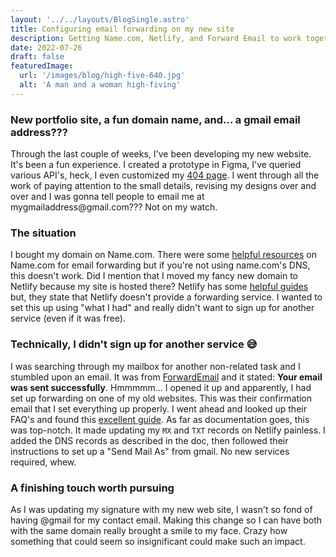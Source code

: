```yaml
---
layout: '../../layouts/BlogSingle.astro'
title: Configuring email forwarding on my new site
description: Getting Name.com, Netlify, and Forward Email to work together
date: 2022-07-26
draft: false
featuredImage:
  url: '/images/blog/high-five-640.jpg'
  alt: 'A man and a woman high-fiving'
---
```


### New portfolio site, a fun domain name, and... a gmail email address???

Through the last couple of weeks, I've been developing my new website. It's been a fun experience. I created a prototype in Figma, I've queried various API's, heck, I even customized my [404 page](/404). I went through all the work of paying attention to the small details, revising my designs over and over and I was gonna tell people to email me at mygmailaddress<span>@</span>gmail.com??? Not on my watch.

### The situation

I bought my domain on Name.com. There were some [helpful resources](https://www.name.com/support/articles/205935517-adding-email-forwarding-to-a-non-name-com-email-account) on Name.com for email forwarding but if you're not using name.com's DNS, this doesn't work. Did I mention that I moved my fancy new domain to Netlify because my site is hosted there? Netlify has some [helpful guides](https://answers.netlify.com/t/support-guide-how-can-i-receive-emails-on-my-domain/178) but, they state that Netlify doesn't provide a forwarding service. I wanted to set this up using "what I had" and really didn't want to sign up for another service (even if it was free).

### Technically, I didn't sign up for another service 😅

I was searching through my mailbox for another non-related task and I stumbled upon an email. It was from [ForwardEmail](https://forwardemail.net/) and it stated: **Your email was sent successfully**. Hmmmmm... I opened it up and apparently, I had set up forwarding on one of my old websites. This was their confirmation email that I set everything up properly. I went ahead and looked up their FAQ's and found this [excellent guide](https://forwardemail.net/en/faq#table-dns-management-by-registrar). As far as documentation goes, this was top-notch. It made updating my `MX` and `TXT` records on Netlify painless. I added the DNS records as described in the doc, then followed their instructions to set up a "Send Mail As" from gmail. No new services required, whew.

### A finishing touch worth pursuing

As I was updating my signature with my new web site, I wasn't so fond of having @gmail for my contact email. Making this change so I can have both with the same domain really brought a smile to my face. Crazy how something that could seem so insignificant could make such an impact.
